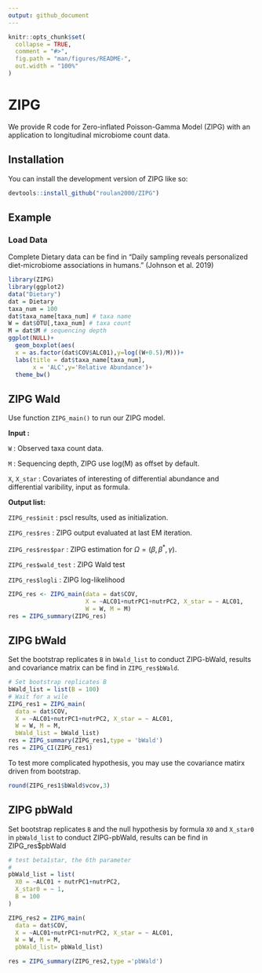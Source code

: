 ```yaml
---
output: github_document
---
```


<!-- README.md is generated from README.Rmd. Please edit that file -->

```r
knitr::opts_chunk$set(
  collapse = TRUE,
  comment = "#>",
  fig.path = "man/figures/README-",
  out.width = "100%"
)
```

# ZIPG

<!-- badges: start -->
<!-- badges: end -->

We provide R code for Zero-inflated Poisson-Gamma Model (ZIPG) with an application to longitudinal microbiome count data. 

## Installation

You can install the development version of ZIPG like so:

``` r
devtools::install_github("roulan2000/ZIPG")
```

## Example

### Load Data

Complete Dietary data can be find in "Daily sampling reveals personalized diet-microbiome associations in humans." (Johnson et al. 2019)

```r
library(ZIPG)
library(ggplot2)
data("Dietary")
dat = Dietary
taxa_num = 100
dat$taxa_name[taxa_num] # taxa name
W = dat$OTU[,taxa_num] # taxa count
M = dat$M # sequencing depth
ggplot(NULL)+
  geom_boxplot(aes(
  x = as.factor(dat$COV$ALC01),y=log((W+0.5)/M)))+
  labs(title = dat$taxa_name[taxa_num],
       x = 'ALC',y='Relative Abundance')+
  theme_bw()
```


## ZIPG Wald

Use function `ZIPG_main()` to run our ZIPG model.

**Input :**

`W` : Observed taxa count data.

`M` : Sequencing depth, ZIPG use log(M) as offset by default.

`X`, `X_star` : Covariates of interesting of differential abundance and differential varibility, input as formula.

**Output list:**

`ZIPG_res$init` : pscl results, used as initialization.

`ZIPG_res$res` : ZIPG output evaluated at last EM iteration.

`ZIPG_res$res$par` : ZIPG estimation for $\Omega = (\beta,\beta^*,\gamma)$.
  
`ZIPG_res$wald_test` : ZIPG Wald test

`ZIPG_res$logli` : ZIPG log-likelihood

```r
ZIPG_res <- ZIPG_main(data = dat$COV,
                      X = ~ALC01+nutrPC1+nutrPC2, X_star = ~ ALC01,
                      W = W, M = M)
res = ZIPG_summary(ZIPG_res)
```

## ZIPG bWald

Set the bootstrap replicates `B` in `bWald_list` to conduct ZIPG-bWald, results and covariance matrix can be find in `ZIPG_res$bWald`. 

```r
# Set bootstrap replicates B
bWald_list = list(B = 100)
# Wait for a wile
ZIPG_res1 = ZIPG_main(
  data = dat$COV,
  X = ~ALC01+nutrPC1+nutrPC2, X_star = ~ ALC01,
  W = W, M = M,
  bWald_list = bWald_list)
res = ZIPG_summary(ZIPG_res1,type = 'bWald')
res = ZIPG_CI(ZIPG_res1)
```

To test more complicated hypothesis, you may use the covariance matirx driven from bootstrap.

```r
round(ZIPG_res1$bWald$vcov,3)
```

## ZIPG pbWald

Set bootstrap replicates `B` and the null hypothesis by formula `X0` and `X_star0` in `pbWald_list` to conduct ZIPG-pbWald, results can be find in ZIPG_res\$pbWald

```r
# test beta1star, the 6th parameter
# 
pbWald_list = list(
  X0 = ~ALC01 + nutrPC1+nutrPC2,
  X_star0 = ~ 1,
  B = 100
)

ZIPG_res2 = ZIPG_main(
  data = dat$COV,
  X = ~ALC01+nutrPC1+nutrPC2, X_star = ~ ALC01,
  W = W, M = M,
  pbWald_list= pbWald_list)

res = ZIPG_summary(ZIPG_res2,type ='pbWald')
```

